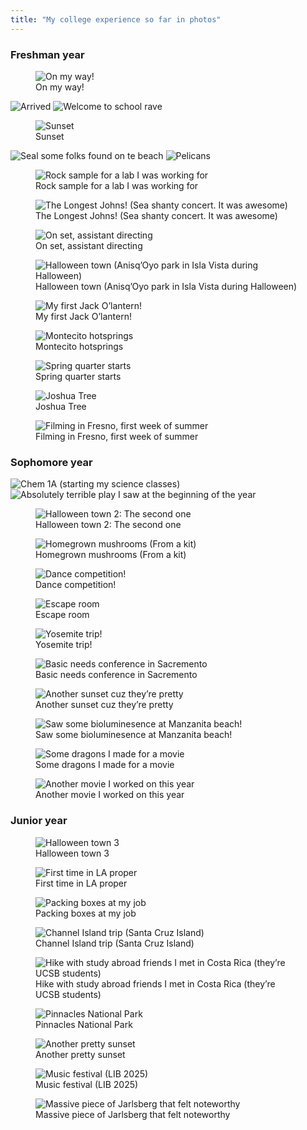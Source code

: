 ```yaml
---
title: "My college experience so far in photos"
---
```


### Freshman year

![On my way!](images/gallery/omw.jpg){.lightbox group="freshman year" caption="On my way!"}

![Arrived](images/gallery/arrived.jpg){.lightbox group="freshman year" caption="Arrived"}
![Welcome to school rave](images/gallery/storke_rave.jpg){.lightbox group="freshman year" caption="Welcome to school rave"}

![Sunset](images/gallery/beach_sunset.jpg){.lightbox group="freshman year" caption="Sunset"}

![Seal some folks found on te beach](images/gallery/dead_seal.jpg){.lightbox group="freshman year" caption="Seal some folks found on te beach"} 
![Pelicans](images/gallery/pelican.jpg){.lightbox group="freshman year" caption="Pelicans"}

![Rock sample for a lab I was working for](images/gallery/rocks.jpg){.lightbox group="freshman year" caption="Rock sample for a lab I was working for"}

![The Longest Johns! (Sea shanty concert. It was awesome)](images/gallery/tlj.jpg){.lightbox group="freshman year" caption="The Longest Johns! (Sea shanty concert. It was awesome)"}

![On set, assistant directing](images/gallery/filming.jpg){.lightbox group="freshman year" caption="On set, assistant directing"}

![Halloween town (Anisq'Oyo park in Isla Vista during Halloween)](images/gallery/halloween_town.jpg){.lightbox group="freshman year" caption="Halloween town (Anisq'Oyo park in Isla Vista during Halloween)"}

![My first Jack O'lantern!](images/gallery/clancy.jpeg){.lightbox group="freshman year" caption="My first Jack O'lantern!"}

![Montecito hotsprings](images/gallery/hotspring_hike.jpg){.lightbox group="freshman year" caption="Montecito hotsprings"}

![Spring quarter starts](images/gallery/lounging.jpg){.lightbox group="freshman year" caption="Spring quarter starts"}

![Joshua Tree](images/gallery/jtree.jpg){.lightbox group="freshman year" caption="Joshua Tree"}

![Filming in Fresno, first week of summer](images/gallery/fresno.jpg){.lightbox group="freshman year" caption="Filming in Fresno, first week of summer"}

### Sophomore year

![Chem 1A (starting my science classes)](images/gallery/chem.jpg){.lightbox group="sophomore year" caption="Chem 1A (starting my science classes)"}
![Absolutely terrible play I saw at the beginning of the year](images/gallery/terrible_play.jpeg){.lightbox group="sophomore year" caption="Absolutely terrible play I saw at the beginning of the year"}

![Halloween town 2: The second one](images/gallery/halloween_town_2.jpeg){.lightbox group="sophomore year" caption="Halloween town 2: The second one"}

![Homegrown mushrooms (From a kit)](images/gallery/mushrooms.jpeg){.lightbox group="sophomore year" caption="Homegrown mushrooms (From a kit)"}

![Dance competition!](images/gallery/dance_comp.jpeg){.lightbox group="sophomore year" caption="Dance competition!"}

![Escape room](images/gallery/escape room.jpeg){.lightbox group="sophomore year" caption="Escape room"}

![Yosemite trip!](images/gallery/yosemite.jpeg){.lightbox group="sophomore year" caption="Yosemite trip!"}

![Basic needs conference in Sacremento](images/gallery/chebna.jpeg){.lightbox group="sophomore year" caption="Basic needs conference in Sacremento"}

![Another sunset cuz they're pretty](images/gallery/another_sunset.jpeg){.lightbox group="sophomore year" caption="Another sunset cuz they're pretty"}

![Saw some bioluminesence at Manzanita beach!](images/gallery/bioluminesence.jpeg){.lightbox group="sophomore year" caption="Saw some bioluminesence at Manzanita beach!"}

![Some dragons I made for a movie](images/gallery/dragons.jpeg){.lightbox group="sophomore year" caption="Some dragons I made for a movie"}

![Another movie I worked on this year](images/gallery/more_filming.jpeg){.lightbox group="sophomore year" caption="Another movie I worked on this year"}

### Junior year

![Halloween town 3](images/gallery/Halloween_town_3.jpeg){.lightbox group="junior year" caption="Halloween town 3"}

![First time in LA proper](images/gallery/first_time_in_LA.jpeg){.lightbox group="junior year" caption="First time in LA proper"}

![Packing boxes at my job](images/gallery/packing_boxes_at_my_job.jpeg){.lightbox group="junior year" caption="Packing boxes at my job"}

![Channel Island trip (Santa Cruz Island)](images/gallery/channel_island_trip.jpeg){.lightbox group="junior year" caption="Channel Island trip (Santa Cruz Island)"}

![Hike with study abroad friends I met in Costa Rica (they're UCSB students)](images/gallery/hike_with_study_abroad_friends.jpeg){.lightbox group="junior year" caption="Hike with study abroad friends I met in Costa Rica (they're UCSB students)"}

![Pinnacles National Park](images/gallery/pinnicles_national_park.jpeg){.lightbox group="junior year" caption="Pinnacles National Park"}

![Another pretty sunset](images/gallery/another_pretty_sunset.jpeg){.lightbox group="junior year" caption="Another pretty sunset"}

![Music festival (LIB 2025)](images/gallery/music_festival!.jpeg){.lightbox group="junior year" caption="Music festival (LIB 2025)"}

![Massive piece of Jarlsberg that felt noteworthy](images/gallery/massive_piece_of_jarlsburg_cheese_that_felt_noteworthy.jpeg){.lightbox group="junior year" caption="Massive piece of Jarlsberg that felt noteworthy"}
